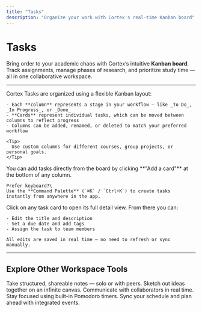 ```yaml
---
title: "Tasks"
description: "Organize your work with Cortex's real-time Kanban board"
---
```


# Tasks

Bring order to your academic chaos with Cortex’s intuitive **Kanban board**.\
Track assignments, manage phases of research, and prioritize study time — all in one collaborative workspace.

---

<AccordionGroup>
  <Accordion title="Board Structure" icon="grid">
    Cortex Tasks are organized using a flexible Kanban layout:

    - Each **column** represents a stage in your workflow — like _To Do_, _In Progress_, or _Done_
    - **Cards** represent individual tasks, which can be moved between columns to reflect progress
    - Columns can be added, renamed, or deleted to match your preferred workflow

    <Tip>
      Use custom columns for different courses, group projects, or personal goals.
    </Tip>
  </Accordion>
  <Accordion title="Creating Tasks" icon="plus">
    You can add tasks directly from the board by clicking **"Add a card"** at the bottom of any column.

    Prefer keyboard?\
    Use the **Command Palette** (`⌘K` / `Ctrl+K`) to create tasks instantly from anywhere in the app.
  </Accordion>
  <Accordion title="Editing Task Details" icon="file">
    Click on any task card to open its full detail view. From there you can:

    - Edit the title and description
    - Set a due date and add tags
    - Assign the task to team members

    All edits are saved in real time — no need to refresh or sync manually.
  </Accordion>
</AccordionGroup>

---

## Explore Other Workspace Tools

<Columns cols={2}>
  <Card title="Notes" icon="book" href="/workspace/notes">
    Take structured, shareable notes — solo or with peers.
  </Card>

  <Card title="Whiteboard" icon="pen-nib" href="/workspace/whiteboard">
    Sketch out ideas together on an infinite canvas.
  </Card>

  <Card title="Chat" icon="message" href="/workspace/chat">
    Communicate with collaborators in real time.
  </Card>

  <Card title="Timer" icon="clock" href="/workspace/timer">
    Stay focused using built-in Pomodoro timers.
  </Card>

  <Card title="Calendar" icon="calendar-days" href="/workspace/calendar">
    Sync your schedule and plan ahead with integrated events.
  </Card>
</Columns>